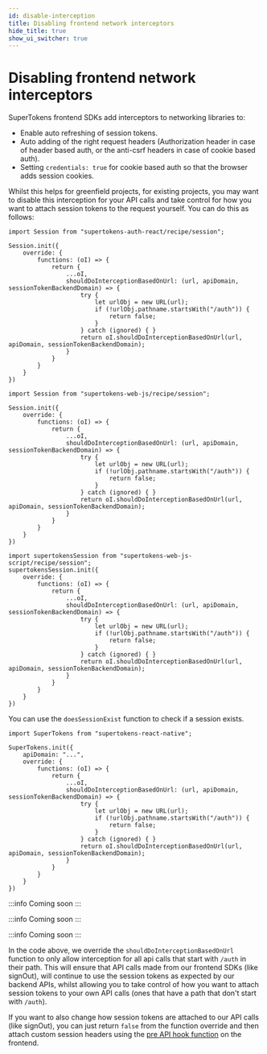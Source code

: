```yaml
---
id: disable-interception
title: Disabling frontend network interceptors
hide_title: true
show_ui_switcher: true
---
```


<!-- COPY DOCS -->
<!-- ./session/common-customizations/sessions/disable-interception.mdx -->


# Disabling frontend network interceptors

SuperTokens frontend SDKs add interceptors to networking libraries to:
- Enable auto refreshing of session tokens.
- Auto adding of the right request headers (Authorization header in case of header based auth, or the anti-csrf headers in case of cookie based auth).
- Setting `credentials: true` for cookie based auth so that the browser adds session cookies.

Whilst this helps for greenfield projects, for existing projects, you may want to disable this interception for your API calls and take control for how you want to attach session tokens to the request yourself. You can do this as follows:


<PreBuiltOrCustomUISwitcher>

<PreBuiltUIContent>

<FrontendPreBuiltUITabs>

<TabItem value="reactjs">

```tsx
import Session from "supertokens-auth-react/recipe/session";

Session.init({
    override: {
        functions: (oI) => {
            return {
                ...oI,
                shouldDoInterceptionBasedOnUrl: (url, apiDomain, sessionTokenBackendDomain) => {
                    try {
                        let urlObj = new URL(url);
                        if (!urlObj.pathname.startsWith("/auth")) {
                            return false;
                        }
                    } catch (ignored) { }
                    return oI.shouldDoInterceptionBasedOnUrl(url, apiDomain, sessionTokenBackendDomain);
                }
            }
        }
    }
})
```

</TabItem>

</FrontendPreBuiltUITabs>

</PreBuiltUIContent>
<CustomUIContent>

<FrontendCustomUITabs>
<TabItem value="web">

<NpmOrScriptTabs>
<TabItem value="npm">

```tsx
import Session from "supertokens-web-js/recipe/session";

Session.init({
    override: {
        functions: (oI) => {
            return {
                ...oI,
                shouldDoInterceptionBasedOnUrl: (url, apiDomain, sessionTokenBackendDomain) => {
                    try {
                        let urlObj = new URL(url);
                        if (!urlObj.pathname.startsWith("/auth")) {
                            return false;
                        }
                    } catch (ignored) { }
                    return oI.shouldDoInterceptionBasedOnUrl(url, apiDomain, sessionTokenBackendDomain);
                }
            }
        }
    }
})
```

</TabItem>
<TabItem value="script">

```tsx
import supertokensSession from "supertokens-web-js-script/recipe/session";
supertokensSession.init({
    override: {
        functions: (oI) => {
            return {
                ...oI,
                shouldDoInterceptionBasedOnUrl: (url, apiDomain, sessionTokenBackendDomain) => {
                    try {
                        let urlObj = new URL(url);
                        if (!urlObj.pathname.startsWith("/auth")) {
                            return false;
                        }
                    } catch (ignored) { }
                    return oI.shouldDoInterceptionBasedOnUrl(url, apiDomain, sessionTokenBackendDomain);
                }
            }
        }
    }
})
```

</TabItem>
</NpmOrScriptTabs>

</TabItem>

<TabItem value="mobile">

<FrontendMobileSubTabs>

<TabItem value="reactnative">

You can use the `doesSessionExist` function to check if a session exists.

```tsx
import SuperTokens from "supertokens-react-native";

SuperTokens.init({
    apiDomain: "...",
    override: {
        functions: (oI) => {
            return {
                ...oI,
                shouldDoInterceptionBasedOnUrl: (url, apiDomain, sessionTokenBackendDomain) => {
                    try {
                        let urlObj = new URL(url);
                        if (!urlObj.pathname.startsWith("/auth")) {
                            return false;
                        }
                    } catch (ignored) { }
                    return oI.shouldDoInterceptionBasedOnUrl(url, apiDomain, sessionTokenBackendDomain);
                }
            }
        }
    }
})
```

</TabItem>

<TabItem value="android">

:::info
Coming soon
:::

</TabItem>

<TabItem value="ios">

:::info
Coming soon
:::


</TabItem>

<TabItem value="flutter">

:::info
Coming soon
:::


</TabItem>

</FrontendMobileSubTabs>

</TabItem>

</FrontendCustomUITabs>

</CustomUIContent>

</PreBuiltOrCustomUISwitcher>

In the code above, we override the `shouldDoInterceptionBasedOnUrl` function to only allow interception for all api calls that start with `/auth` in their path. This will ensure that API calls made from our frontend SDKs (like signOut), will continue to use the session tokens as expected by our backend APIs, whilst allowing you to take control of how you want to attach session tokens to your own API calls (ones that have a path that don't start with `/auth`).

If you want to also change how session tokens are attached to our API calls (like signOut), you can just return `false` from the function override and then attach custom session headers using the [pre API hook function](../../advanced-customizations/frontend-hooks/pre-api) on the frontend.
